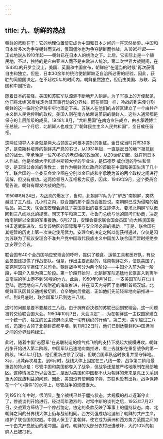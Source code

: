 ```yaml
---
---
---
```

title: 九、朝鲜的热战
---



朝鲜的悲剧在于：它的地理位置使它成为中国和日本之间的一座天然桥梁。中国和日本曾多次为争夺朝鲜而交战，俄国偶尔也为争夺朝鲜而参战。从1895年起——正式地说从1910年起——朝鲜已在日本人的统治之下。此后，它实际上是一个殖民地，不过，独特的是它由亚洲人而不是由欧洲人统治。第二次世界大战期间，在1943年的开罗会议上，美国、英国和中国宣布，朝鲜应"在适当的时候"再次获得自由和独立。但是，日本30余年的统治使朝鲜缺乏自治所必需的经验。因此，获胜的同盟国决定，在不超过5年的时间内，朝鲜虽然独立，但仍由美国、苏联、英国和中国托管。

随着日本的投降，美国和苏联军队源源不断地开入朝鲜。为了军事上的方便起见，他们将北纬38度线定为其军事行动的分界线。同在德国一样，冷战的到来使分割朝鲜的这一临时分界线牢牢地固定下来。苏联人在他们的占领区建立了一个由共产主义新人民党控制的政权，美国人则在南方依赖说英语的朝鲜人，这些人通常都是保守的上层阶级的成员。1948年8月，"大韩民国"在南方宣告成立，由李承晚博士任总统。一个月后，北朝鲜人也成立了"朝鲜民主主义人民共和国"，金日成任首相。

这两位领导人本身就是两大占领区之间根本差别的象征。金日成当时只有30多岁，是莫斯科培养的朝鲜共产党的书记，从1931年起，一直是反日的地下抵抗组织的战士。李承晚是一位70多岁的老资格的政治家，从20世纪初起，就在同日本人作战。他是哈佛大学和普林斯顿大学的毕业生，是伍德罗·威尔逊的学生和信徒，是卫理公会派的传教土，曾作为朝鲜流亡政府的首脑在中国和美国生活了几十年。联合国的一个委员会曾企图在分别以金日成和李承晚为首的两个政权之间进行调解，但没有成功。这两位领导人互相极力反感，因此，1949年9月，这个委员会警告说，朝鲜有爆发内战的危险。

1950年6月24日，内战真的爆发了，当时，北朝鲜军队为了"解放"南朝鲜，突然越过了三八线。几小时之内，联合国的那个委员会报告说。南朝鲜已成为侵略的牺牲品。第二天，联合国安理会通过了美国提出的要求立即停火、要求北朝鲜军队撤回到三八线以北的提案。同天下午和第二天，杜鲁门总统与他的顾问们协商，决定给南朝鲜以全面的军事援助。6月27日，安理会要求联合国会员国"向大韩民国提供击退武装进攻、恢复该地区的国际和平与安全所必需的援助。"于是，联合国在其短暂的历史上第一次决定使用武力。安理会的决定之所以能获得通过，仅仅是因为苏联为了抗议安理会不准共产党中国取代民族主义中国加入联合国而暂时拒绝参加安理会会议。

联合国有40个会员国响应安理会的呼吁，提供了粮食、运输工具和医疗队，有些会员国还提供了作战部队。但是，作出主要贡献的，除南朝鲜之外，便是美国了，麦克阿瑟将军担任了总司令。朝鲜战争可分为两个阶段——中国介入前为第一阶段，中国介入后为第二阶段。第一阶段开始时，北朝鲜军队迅猛地长驱直入到离半岛南端的釜山港不到50哩的地方。此后，1950年9月14日，一支美国军队在仁川登陆，远远地向三八线附近的海岸推进，并在12天内夺回了南朝鲜首都汉城。北朝鲜军队因其交通线被切断，仓卒地向后撤退，正如他们先前轻率地向前推进一样。到9月底时，联合国军队已到达三八线。

这时的问题是要不要越过三八线。由于拥有否决权的苏联已回到安理会，这一问题被转交给联合国大会。1950年10月7日，大会决定"……为在朝鲜这一主权国家建立一个统一的、独立的民主政府而采取一切有组织的行动"。第二天，美军越过三八线，迅速地占领了北朝鲜首都平壤。到11月22日时，他们已到达朝鲜和中国满洲之间的分界线鸭绿江。

此时，随着中国"志愿军"在苏联制造的喷气式飞机的支持下发起大规模进攻，朝鲜战争开始进入第二阶段。中国军队迅速地向南推进，看上去就象在重复战争的第一阶段。1951年1月初，他们重新占领了汉城，但联合国军队这时恢复并坚守阵地。3月，汉城再次易主，到6月时，战线大体上固定在三八线一带。战争第二阶段最重要的特点是：尽管中国和美国都卷入了战争，但战争还是被严格地限制在局部地区。这种情况之所以会发生，是因为美国和中国都不认为朝鲜的未来是真正关系到重大的民族利益的问题。因此，美国没有使用原子弹，苏联也没有出兵。战争保持在一个"小事件"的水平上，尽管战争的规模很大。

到1951年年中时，很明显，整个战线已处于僵持状态。大规模的战斗逐渐停止了，停战谈判开始进行。经过两年激烈的、时常中断的谈判之后，1953年7月27日，交战双方缔结了一个停战协定。协定的条款反映了军事上的僵持状态。南、北朝鲜之间的分界线大体上仍与战前相同。西方列强成功地遏制了朝鲜的共产主义，维护了联合国的权威。中国人保卫了北朝鲜，使它成为满洲和西方势力范围之间的一个由共产党统治的缓冲国。当时，朝鲜的大部分农村已遭破坏，大约10%的朝鲜人已被打死。